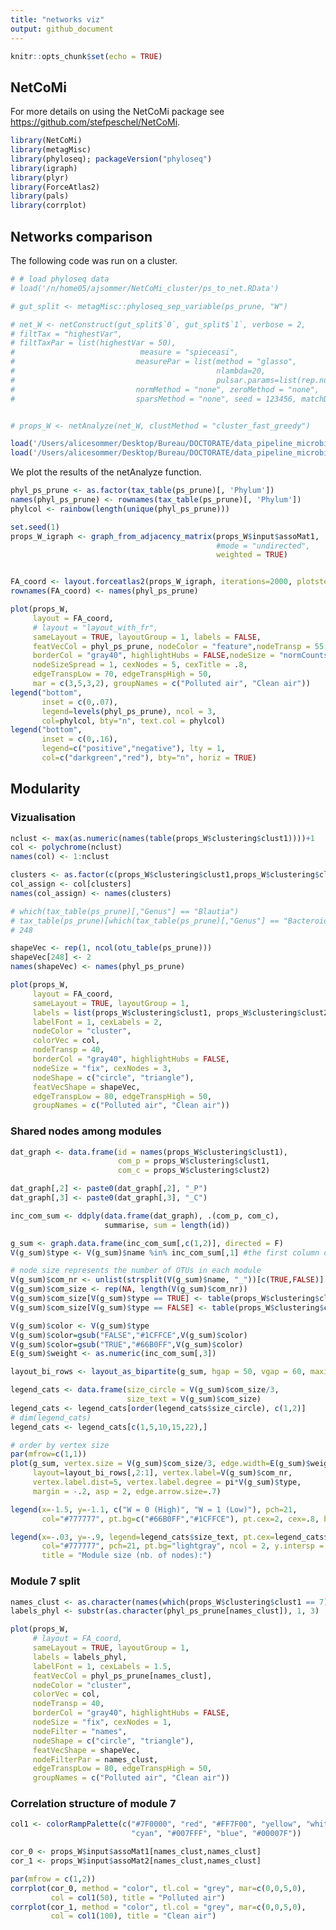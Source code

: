 ```yaml
---
title: "networks viz"
output: github_document
---
```


```r
knitr::opts_chunk$set(echo = TRUE)
```

## NetCoMi 

For more details on using the NetCoMi package see <https://github.com/stefpeschel/NetCoMi>.

```r
library(NetCoMi)
library(metagMisc)
library(phyloseq); packageVersion("phyloseq")
library(igraph)
library(plyr)
library(ForceAtlas2)
library(pals)
library(corrplot)
```

## Networks comparison

The following code was run on a cluster.

```r
# # load phyloseq data
# load('/n/home05/ajsommer/NetCoMi_cluster/ps_to_net.RData')

# gut_split <- metagMisc::phyloseq_sep_variable(ps_prune, "W")

# net_W <- netConstruct(gut_split$`0`, gut_split$`1`, verbose = 2,
# filtTax = "highestVar",
# filtTaxPar = list(highestVar = 50),
#                            measure = "spieceasi",
#                           measurePar = list(method = "glasso",
#                                             nlambda=20,
#                                             pulsar.params=list(rep.num=50)),
#                           normMethod = "none", zeroMethod = "none",
#                           sparsMethod = "none", seed = 123456, matchDesign = c(1,1))


# props_W <- netAnalyze(net_W, clustMethod = "cluster_fast_greedy")
```

```r
load('/Users/alicesommer/Desktop/Bureau/DOCTORATE/data_pipeline_microbiome/dada2output/ps_to_net.RData')
load('/Users/alicesommer/Desktop/Bureau/DOCTORATE/data_pipeline_microbiome/props_W.RData')
```

We plot the results of the netAnalyze function.

```r
phyl_ps_prune <- as.factor(tax_table(ps_prune)[, 'Phylum'])
names(phyl_ps_prune) <- rownames(tax_table(ps_prune)[, 'Phylum'])
phylcol <- rainbow(length(unique(phyl_ps_prune)))

set.seed(1)
props_W_igraph <- graph_from_adjacency_matrix(props_W$input$assoMat1, 
                                              #mode = "undirected",
                                              weighted = TRUE)


FA_coord <- layout.forceatlas2(props_W_igraph, iterations=2000, plotstep=2001)
rownames(FA_coord) <- names(phyl_ps_prune)

plot(props_W, 
     layout = FA_coord,
     # layout = "layout_with_fr",
     sameLayout = TRUE, layoutGroup = 1, labels = FALSE, 
     featVecCol = phyl_ps_prune, nodeColor = "feature",nodeTransp = 55,
     borderCol = "gray40", highlightHubs = FALSE,nodeSize = "normCounts", 
     nodeSizeSpread = 1, cexNodes = 5, cexTitle = .8,
     edgeTranspLow = 70, edgeTranspHigh = 50,
     mar = c(3,5,3,2), groupNames = c("Polluted air", "Clean air"))
legend("bottom", 
       inset = c(0,.07),
       legend=levels(phyl_ps_prune), ncol = 3,
       col=phylcol, bty="n", text.col = phylcol) 
legend("bottom", 
       inset = c(0,.16),
       legend=c("positive","negative"), lty = 1,
       col=c("darkgreen","red"), bty="n", horiz = TRUE) 
```

## Modularity

### Vizualisation

```r
nclust <- max(as.numeric(names(table(props_W$clustering$clust1))))+1
col <- polychrome(nclust)
names(col) <- 1:nclust

clusters <- as.factor(c(props_W$clustering$clust1,props_W$clustering$clust2))
col_assign <- col[clusters]
names(col_assign) <- names(clusters)

# which(tax_table(ps_prune)[,"Genus"] == "Blautia")
# tax_table(ps_prune)[which(tax_table(ps_prune)[,"Genus"] == "Bacteroides"),]
# 248

shapeVec <- rep(1, ncol(otu_table(ps_prune)))
shapeVec[248] <- 2
names(shapeVec) <- names(phyl_ps_prune)

plot(props_W,
     layout = FA_coord,
     sameLayout = TRUE, layoutGroup = 1, 
     labels = list(props_W$clustering$clust1, props_W$clustering$clust2), 
     labelFont = 1, cexLabels = 2,
     nodeColor = "cluster",
     colorVec = col,
     nodeTransp = 40, 
     borderCol = "gray40", highlightHubs = FALSE,
     nodeSize = "fix", cexNodes = 3, 
     nodeShape = c("circle", "triangle"),
     featVecShape = shapeVec,
     edgeTranspLow = 80, edgeTranspHigh = 50,
     groupNames = c("Polluted air", "Clean air"))
```

### Shared nodes among modules

```r
dat_graph <- data.frame(id = names(props_W$clustering$clust1), 
                        com_p = props_W$clustering$clust1,
                        com_c = props_W$clustering$clust2)

dat_graph[,2] <- paste0(dat_graph[,2], "_P")
dat_graph[,3] <- paste0(dat_graph[,3], "_C")

inc_com_sum <- ddply(data.frame(dat_graph), .(com_p, com_c), 
                     summarise, sum = length(id))

g_sum <- graph.data.frame(inc_com_sum[,c(1,2)], directed = F)
V(g_sum)$type <- V(g_sum)$name %in% inc_com_sum[,1] #the first column of edges is TRUE type

# node size represents the number of OTUs in each module
V(g_sum)$com_nr <- unlist(strsplit(V(g_sum)$name, "_"))[c(TRUE,FALSE)]
V(g_sum)$com_size <- rep(NA, length(V(g_sum)$com_nr))
V(g_sum)$com_size[V(g_sum)$type == TRUE] <- table(props_W$clustering$clust1)[V(g_sum)$com_nr[V(g_sum)$type == TRUE]] # control sizes
V(g_sum)$com_size[V(g_sum)$type == FALSE] <- table(props_W$clustering$clust2)[V(g_sum)$com_nr[V(g_sum)$type == FALSE]] # treated sizes

V(g_sum)$color <- V(g_sum)$type
V(g_sum)$color=gsub("FALSE","#1CFFCE",V(g_sum)$color)
V(g_sum)$color=gsub("TRUE","#66B0FF",V(g_sum)$color)
E(g_sum)$weight <- as.numeric(inc_com_sum[,3])

layout_bi_rows <- layout_as_bipartite(g_sum, hgap = 50, vgap = 60, maxiter = 1000)

legend_cats <- data.frame(size_circle = V(g_sum)$com_size/3,
                          size_text = V(g_sum)$com_size)
legend_cats <- legend_cats[order(legend_cats$size_circle), c(1,2)]
# dim(legend_cats)
legend_cats <- legend_cats[c(1,5,10,15,22),]

# order by vertex size
par(mfrow=c(1,1))
plot(g_sum, vertex.size = V(g_sum)$com_size/3, edge.width=E(g_sum)$weight/5, 
     layout=layout_bi_rows[,2:1], vertex.label=V(g_sum)$com_nr,
     vertex.label.dist=5, vertex.label.degree = pi*V(g_sum)$type, 
     margin = -.2, asp = 2, edge.arrow.size=.7)

legend(x=-1.5, y=-1.1, c("W = 0 (High)", "W = 1 (Low)"), pch=21,
       col="#777777", pt.bg=c("#66B0FF","#1CFFCE"), pt.cex=2, cex=.8, bty="n", ncol=1)

legend(x=-.03, y=-.9, legend=legend_cats$size_text, pt.cex=legend_cats$size_circle/11, bty="n", cex = .8,
       col="#777777", pch=21, pt.bg="lightgray", ncol = 2, y.intersp = 1.7, x.intersp = 1.5, 
       title = "Module size (nb. of nodes):")
```

### Module 7 split

```r
names_clust <- as.character(names(which(props_W$clustering$clust1 == 7)))
labels_phyl <- substr(as.character(phyl_ps_prune[names_clust]), 1, 3)

plot(props_W, 
     # layout = FA_coord,
     sameLayout = TRUE, layoutGroup = 1, 
     labels = labels_phyl, 
     labelFont = 1, cexLabels = 1.5,
     featVecCol = phyl_ps_prune[names_clust], 
     nodeColor = "cluster",
     colorVec = col,
     nodeTransp = 40, 
     borderCol = "gray40", highlightHubs = FALSE,
     nodeSize = "fix", cexNodes = 1, 
     nodeFilter = "names",
     nodeShape = c("circle", "triangle"),
     featVecShape = shapeVec,
     nodeFilterPar = names_clust,
     edgeTranspLow = 80, edgeTranspHigh = 50,
     groupNames = c("Polluted air", "Clean air"))
```

### Correlation structure of module 7

```r
col1 <- colorRampPalette(c("#7F0000", "red", "#FF7F00", "yellow", "white",
                           "cyan", "#007FFF", "blue", "#00007F"))

cor_0 <- props_W$input$assoMat1[names_clust,names_clust]
cor_1 <- props_W$input$assoMat2[names_clust,names_clust]

par(mfrow = c(1,2))
corrplot(cor_0, method = "color", tl.col = "grey", mar=c(0,0,5,0),
         col = col1(50), title = "Polluted air")
corrplot(cor_1, method = "color", tl.col = "grey", mar=c(0,0,5,0),
         col = col1(100), title = "Clean air")
```

